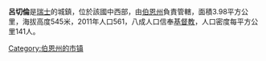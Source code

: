 '''呂切倫'''是[[瑞士|瑞士]]的城鎮，位於該國中西部，由[[伯恩州|伯恩州]]負責管轄，面積3.98平方公里，海拔高度545米，2011年人口561，八成人口信奉[[基督教|基督教]]，人口密度每平方公里141人。

{{Switzerland-geo-stub}}
[[Category:伯恩州的市镇|Category:伯恩州的市镇]]